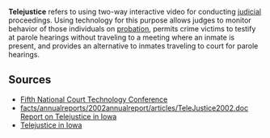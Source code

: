 '''Telejustice''' refers to using two-way interactive video for conducting [[judicial]] proceedings. Using technology for this purpose allows judges to monitor behavior of those individuals on [[probation]], permits crime victims to testify at parole hearings without traveling to a meeting where an inmate is present, and provides an alternative to inmates traveling to court for parole hearings.

==Sources==
* [http://ctl.ncsc.dni.us/bbsfiles/ctc5_rom/208.HTM Fifth National Court Technology Conference]
* [http://www.icn.state.ia.us/news facts/annualreports/2002annualreport/articles/TeleJustice2002.doc Report on Telejustice in Iowa]
* [http://www.icn.state.ia.us/about_icn/users/telejustice.html Telejustice in Iowa]

{{uncat}}

{{word-stub}}